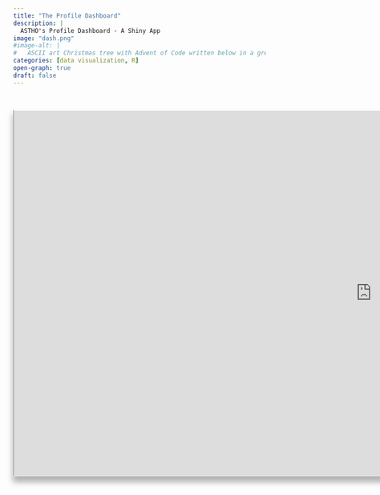 ```yaml
---
title: "The Profile Dashboard"
description: |
  ASTHO's Profile Dashboard - A Shiny App
image: "dash.png"
#image-alt: |
#	ASCII art Christmas tree with Advent of Code written below in a green monospace font.
categories: [data visualization, R]
open-graph: true
draft: false
---
```


<br> 

```{=html}
<style>
    #wrap { width: 1900px; 
            height: 970px; 
            position:relative;}
    #frame { -ms-zoom: 0.75; 
             -webkit-transform: scale(0.75); 
             -webkit-transform-origin: 0 0;
             padding-left: -30px;
             box-shadow: 0px 14px 15px 2px rgba(0,0,0,.3);
             border-top: 2px solid white}
</style>
<div id="wrap">
<iframe id="frame" src="https://astho.shinyapps.io/profile/" width="100%" height="100%" ></iframe>
</div>
```
